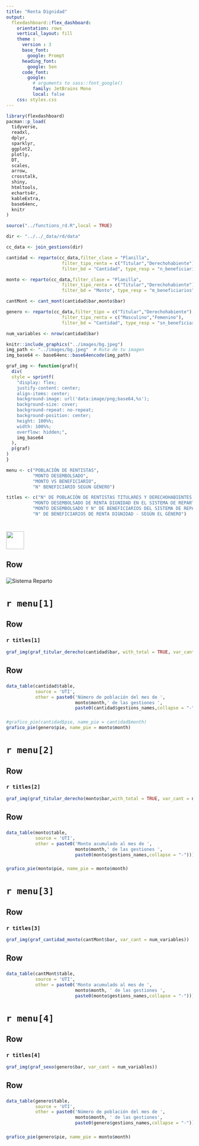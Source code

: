 ```yaml
---
title: "Renta Dignidad"
output: 
  flexdashboard::flex_dashboard:
    orientation: rows
    vertical_layout: fill
    theme : 
      version : 3
      base_font: 
        google: Prompt
      heading_font:
        google: Sen
      code_font:
        google: 
          # arguments to sass::font_google() 
          family: JetBrains Mono
          local: false
    css: styles.css
---
```


```r
library(flexdashboard)
pacman::p_load(
  tidyverse,
  readxl,
  dplyr,
  sparklyr,
  ggplot2,
  plotly,
  DT,
  scales,
  arrow,
  crosstalk,
  shiny,
  htmltools,
  echarts4r,
  kableExtra,
  base64enc,
  knitr
)

source("../functions_rd.R",local = TRUE)

dir <- "../../_data/rd/data"

cc_data <- join_gestions(dir)

cantidad <- reparto(cc_data,filter_clase = "Planilla", 
                     filter_tipo_renta = c("Titular","Derechohabiente"),
                     filter_bd = "Cantidad", type_resp = "n_beneficiarios")

monto <- reparto(cc_data,filter_clase = "Planilla", 
                     filter_tipo_renta = c("Titular","Derechohabiente"),
                     filter_bd = "Monto", type_resp = "m_beneficiarios")

cantMont <- cant_mont(cantidad$bar,monto$bar)

genero <- reparto(cc_data,filter_tipo = c("Titular","Derechohabiente"), 
                     filter_tipo_renta = c("Masculino","Femenino"),
                     filter_bd = "Cantidad", type_resp = "sn_beneficiarios")

num_variables <- nrow(cantidad$bar)

knitr::include_graphics("../images/bg.jpeg")
img_path <- "../images/bg.jpeg"  # Ruta de tu imagen
img_base64 <- base64enc::base64encode(img_path)

graf_img <- function(graf){
  div(
  style = sprintf(
    "display: flex; 
    justify-content: center; 
    align-items: center; 
    background-image: url('data:image/png;base64,%s'); 
    background-size: cover; 
    background-repeat: no-repeat; 
    background-position: center; 
    height: 100%%; 
    width: 100%%; 
    overflow: hidden;",
    img_base64
  ),
  p(graf)
)
}

menu <- c("POBLACIÓN DE RENTISTAS",
          "MONTO DESEMBOLSADO",
          "MONTO VS BENEFICIARIO",
          "N° BENEFICIARIO SEGUN GÉNERO")

titles <- c("N° DE POBLACIÓN DE RENTISTAS TITULARES Y DERECHOHABIENTES DEL SISTEMA DE REPARTO – RENTA DIGNIDAD",
          "MONTO DESEMBOLSADO DE RENTA DIGNIDAD EN EL SISTEMA DE REPARTO (EXPRESADO EN MILLONES DE BOLIVIANOS)",
          "MONTO DESEMBOLSADO Y N° DE BENEFICIARIOS DEL SISTEMA DE REPARTO - RENTA DIGNIDAD",
          "N° DE BENEFICIARIOS DE RENTA DIGNIDAD - SEGÚN EL GÉNERO")

```

# <img src='../images/logo.png' style='height: 47.5px; vertical-align: middle; background-color: white;'> 

## Row

### 

<img src="../images/RD.png" alt="Sistema Reparto" style="max-width: 100%;">

# `r menu[1]`

## Row {data-height=800}

### `r titles[1]`

```r
graf_img(graf_titular_derecho(cantidad$bar, with_total = TRUE, var_cant = num_variables))
```

## Row 

### {data-width=650}

```r
data_table(cantidad$table,
           source = 'UTI',
           other = paste0('Número de población del mes de ', 
                          monto$month,' de las gestiones ',
                          paste0(cantidad$gestions_names,collapse = "-")))
```

###  {data-width=350}

```r
#grafico_pie(cantidad$pie, name_pie = cantidad$month)
grafico_pie(genero$pie, name_pie = monto$month)
```

# `r menu[2]`

## Row {data-height=800}

### `r titles[2]`

```r
graf_img(graf_titular_derecho(monto$bar,with_total = TRUE, var_cant = num_variables))
```

## Row 

### {data-width=650}

```r
data_table(monto$table,
           source = 'UTI',
           other = paste0('Monto acumulado al mes de ', 
                          monto$month,' de las gestiones ', 
                          paste0(monto$gestions_names,collapse = "-")))
```

###  {data-width=350}

```r
grafico_pie(monto$pie, name_pie = monto$month)
```

# `r menu[3]`

Row {data-height=800}
-----------------------------------------------------------------------

### `r titles[3]`

```r
graf_img(graf_cantidad_monto(cantMont$bar, var_cant = num_variables))
```

## Row 

### 

```r
data_table(cantMont$table,
           source = 'UTI',
           other = paste0('Monto acumulado al mes de ', 
                          monto$month, ' de las gestiones ', 
                          paste0(monto$gestions_names,collapse = "-")))
```

# `r menu[4]`

Row {data-height=800}
-----------------------------------------------------------------------

### `r titles[4]`

```r
graf_img(graf_sexo(genero$bar, var_cant = num_variables))
```

## Row

### {data-width=650}

```r
data_table(genero$table,
           source = 'UTI',
           other = paste0('Número de población del mes de ', 
                          monto$month, ' de las gestiones', 
                          paste0(genero$gestions_names,collapse = "-")))
```

###  {data-width=350}

```r
grafico_pie(genero$pie, name_pie = monto$month)
```